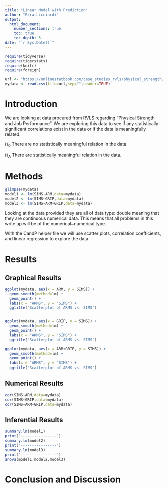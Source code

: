 ```yaml
---
title: "Linear Model with Prediction"
author: "Ezra Licciardi"
output: 
  html_document:
    number_sections: true
    toc: true
    toc_depth: 5
date: "`r Sys.Date()`"    
---
```



```r
require(tidyverse)
require(tigerstats)
require(knitr)
require(foreign)
```

```r
url <- "https://onlinestatbook.com/case_studies_rvls/physical_strength/data.txt"
mydata <- read.csv(file=url,sep="",header=TRUE)  
```

# Introduction

We are looking at data procured from RVLS regarding "Physical Strength and Job Performance". We are exploring this data to see if any statistically significant correlations exist in the data or if the data is meaningfully related.

$H_0$ There are no statistically meaningful relation in the data.

$H_A$ There are statistically meaningful relation in the data.


# Methods

```r
glimpse(mydata)
model1 <- lm(SIMS~ARM,data=mydata)
model2 <- lm(SIMS~GRIP,data=mydata)
model3 <- lm(SIMS~ARM+GRIP,data=mydata)
```

Looking at the data provided they are all of data type: double meaning that they are continuous numerical data. This means that all problems in this write up will be of the numerical~numerical type.

With the CandP helper file we will use scatter plots, correlation coefficients, and linear regression to explore the data.

# Results

## Graphical Results

``` r
ggplot(mydata, aes(x = ARM, y = SIMS)) +
  geom_smooth(method=lm) + 
  geom_point() +
  labs(x = "ARMS", y = "SIMS") +
  ggtitle("Scatterplot of ARMS vs. SIMS")


ggplot(mydata, aes(x = GRIP, y = SIMS)) +
  geom_smooth(method=lm) + 
  geom_point() +
  labs(x = "ARMS", y = "SIMS") +
  ggtitle("Scatterplot of ARMS vs. SIMS")

ggplot(mydata, aes(x = ARM+GRIP, y = SIMS)) +
  geom_smooth(method=lm) + 
  geom_point() +
  labs(x = "ARMS", y = "SIMS") +
  ggtitle("Scatterplot of ARMS vs. SIMS")
```



## Numerical Results

```r
cor(SIMS~ARM,data=mydata)
cor(SIMS~GRIP,data=mydata)
cor(SIMS~ARM+GRIP,data=mydata)
```

## Inferential Results

```r
summary.lm(model1)
print("----------------")
summary.lm(model2)
print("----------------")
summary.lm(model3)
print("----------------")
anova(model1,model2,model3)
```

# Conclusion and Discussion